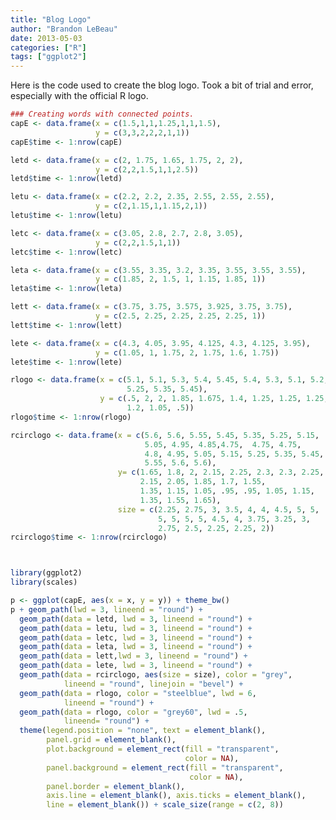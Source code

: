 ```yaml
---
title: "Blog Logo"
author: "Brandon LeBeau"
date: 2013-05-03
categories: ["R"]
tags: ["ggplot2"]
---
```


Here is the code used to create the blog logo.  Took a bit of trial and error, especially with the official R logo.

```r
### Creating words with connected points.
capE <- data.frame(x = c(1.5,1,1,1.25,1,1,1.5), 
                   y = c(3,3,2,2,2,1,1))
capE$time <- 1:nrow(capE)

letd <- data.frame(x = c(2, 1.75, 1.65, 1.75, 2, 2), 
                   y = c(2,2,1.5,1,1,2.5))
letd$time <- 1:nrow(letd)

letu <- data.frame(x = c(2.2, 2.2, 2.35, 2.55, 2.55, 2.55), 
                   y = c(2,1.15,1,1.15,2,1))
letu$time <- 1:nrow(letu)

letc <- data.frame(x = c(3.05, 2.8, 2.7, 2.8, 3.05), 
                   y = c(2,2,1.5,1,1))
letc$time <- 1:nrow(letc)

leta <- data.frame(x = c(3.55, 3.35, 3.2, 3.35, 3.55, 3.55, 3.55), 
                   y = c(1.85, 2, 1.5, 1, 1.15, 1.85, 1))
leta$time <- 1:nrow(leta)

lett <- data.frame(x = c(3.75, 3.75, 3.575, 3.925, 3.75, 3.75), 
                   y = c(2.5, 2.25, 2.25, 2.25, 2.25, 1))
lett$time <- 1:nrow(lett)

lete <- data.frame(x = c(4.3, 4.05, 3.95, 4.125, 4.3, 4.125, 3.95), 
                   y = c(1.05, 1, 1.75, 2, 1.75, 1.6, 1.75))
lete$time <- 1:nrow(lete)

rlogo <- data.frame(x = c(5.1, 5.1, 5.3, 5.4, 5.45, 5.4, 5.3, 5.1, 5.2,
                          5.25, 5.35, 5.45),
                    y = c(.5, 2, 2, 1.85, 1.675, 1.4, 1.25, 1.25, 1.25,
                          1.2, 1.05, .5))
rlogo$time <- 1:nrow(rlogo)

rcirclogo <- data.frame(x = c(5.6, 5.6, 5.55, 5.45, 5.35, 5.25, 5.15,
                              5.05, 4.95, 4.85,4.75,  4.75, 4.75,
                              4.8, 4.95, 5.05, 5.15, 5.25, 5.35, 5.45,
                              5.55, 5.6, 5.6),
                        y= c(1.65, 1.8, 2, 2.15, 2.25, 2.3, 2.3, 2.25,
                             2.15, 2.05, 1.85, 1.7, 1.55, 
                             1.35, 1.15, 1.05, .95, .95, 1.05, 1.15,
                             1.35, 1.55, 1.65),
                        size = c(2.25, 2.75, 3, 3.5, 4, 4, 4.5, 5, 5,
                                 5, 5, 5, 5, 4.5, 4, 3.75, 3.25, 3,
                                 2.75, 2.5, 2.25, 2.25, 2))
rcirclogo$time <- 1:nrow(rcirclogo)



library(ggplot2)
library(scales)

p <- ggplot(capE, aes(x = x, y = y)) + theme_bw()
p + geom_path(lwd = 3, lineend = "round") + 
  geom_path(data = letd, lwd = 3, lineend = "round") + 
  geom_path(data = letu, lwd = 3, lineend = "round") + 
  geom_path(data = letc, lwd = 3, lineend = "round") + 
  geom_path(data = leta, lwd = 3, lineend = "round") + 
  geom_path(data = lett,lwd = 3, lineend = "round") + 
  geom_path(data = lete, lwd = 3, lineend = "round") +
  geom_path(data = rcirclogo, aes(size = size), color = "grey", 
            lineend = "round", linejoin = "bevel") + 
  geom_path(data = rlogo, color = "steelblue", lwd = 6, 
            lineend = "round") + 
  geom_path(data = rlogo, color = "grey60", lwd = .5, 
            lineend= "round") +
  theme(legend.position = "none", text = element_blank(), 
        panel.grid = element_blank(),
        plot.background = element_rect(fill = "transparent", 
                                       color = NA),
        panel.background = element_rect(fill = "transparent", 
                                        color = NA),
        panel.border = element_blank(),
        axis.line = element_blank(), axis.ticks = element_blank(),
        line = element_blank()) + scale_size(range = c(2, 8))
```

